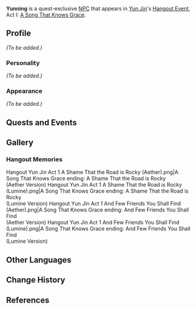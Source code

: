 {{Meta
<!-- REMOVE THIS TEMPLATE AFTER ADDING MISSING INFO -->
|missing_NPC_profile  = yes
}}
{{Character Infobox
|type             = Quest NPC
|image            = NPC Yunning.png
|region           = Liyue
|title            = Manager of Yun-Han Opera Trope
|affiliation      = Yun-Han Opera Troupe
|voiceJP          = [http://amuleto.jp/talents/tairaellen.html Ellen Taira ({{ja|平流 エレン}})]<ref name="Ellen Taira">Twitter: [https://twitter.com/Ellen_Taira JP VA's Bio]</ref>
}}
'''Yunning''' is a quest-exclusive [[NPC]] that appears in [[Yun Jin]]'s [[Hangout Event]], Act I: [[A Song That Knows Grace]].

==Profile==
<!-- detailed story/lore information goes here -->
''(To be added.)''

===Personality===
''(To be added.)''

===Appearance===
''(To be added.)''

==Quests and Events==
{{Quests and Events}}

==Gallery==
===Hangout Memories===
<gallery>
Hangout Yun Jin Act 1 A Shame That the Road is Rocky (Aether).png|A Song That Knows Grace ending: A Shame That the Road is Rocky<br />(Aether Version)
Hangout Yun Jin Act 1 A Shame That the Road is Rocky (Lumine).png|A Song That Knows Grace ending: A Shame That the Road is Rocky<br />(Lumine Version)
Hangout Yun Jin Act 1 And Few Friends You Shall Find (Aether).png|A Song That Knows Grace ending: And Few Friends You Shall Find<br />(Aether Version)
Hangout Yun Jin Act 1 And Few Friends You Shall Find (Lumine).png|A Song That Knows Grace ending: And Few Friends You Shall Find<br />(Lumine Version)
</gallery>

==Other Languages==
{{Other Languages
|default_hidden = 1
|en      = Yunning
|zhs     = 韵宁
|zhs_rm  = Yùnníng
|zht     = 韻寧
|zht_rm  = Yùnníng
|ja      = 韻寧
|ja_rm   = Innei{{Assumed}}
|ko      = 운녕
|ko_rm   = Unnyeong
|es      = Yunning
|fr      = Yunning
|ru      = Юнь Нин
|th      = Yunning
|vi      = Yunning
|de      = Yunning
|id      = Yunning
|pt      = Yunning
|tr      = Yunning
|it      = Yunning
}}

==Change History==
{{Change History|2.4}}

==References==
{{Reflist}}